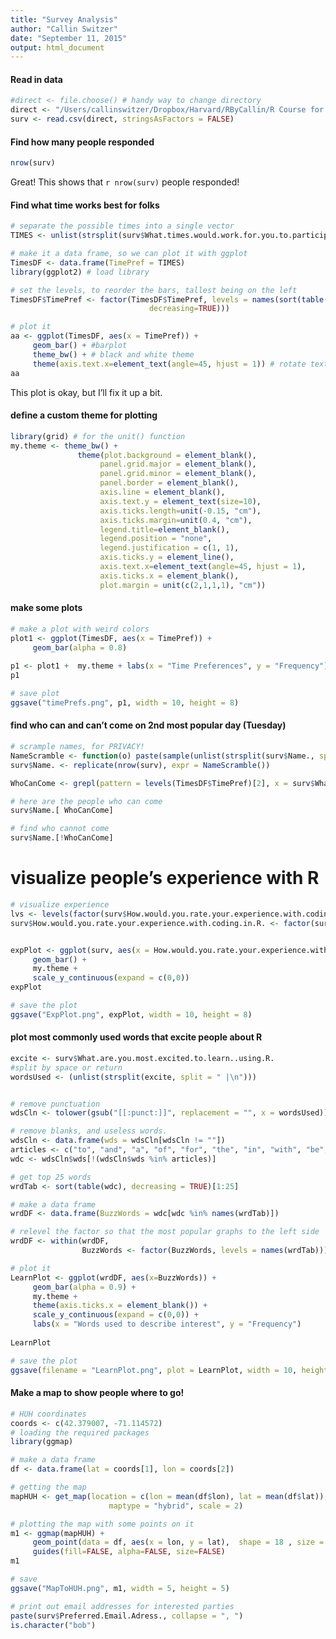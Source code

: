 ```yaml
---
title: "Survey Analysis"
author: "Callin Switzer"
date: "September 11, 2015"
output: html_document
---
```


#### Read in data
```r
#direct <- file.choose() # handy way to change directory
direct <- "/Users/callinswitzer/Dropbox/Harvard/RByCallin/R Course for OEB (Responses) - Form Responses 1.csv"
surv <- read.csv(direct, stringsAsFactors = FALSE)
```

#### Find how many people responded
```r
nrow(surv)
```

Great! This shows that `r nrow(surv)` people responded!

#### Find what time works best for folks
```r
# separate the possible times into a single vector
TIMES <- unlist(strsplit(surv$What.times.would.work.for.you.to.participate., split = ", "))

# make it a data frame, so we can plot it with ggplot
TimesDF <- data.frame(TimePref = TIMES)
library(ggplot2) # load library

# set the levels, to reorder the bars, tallest being on the left
TimesDF$TimePref <- factor(TimesDF$TimePref, levels = names(sort(table(TimesDF$TimePref), 
                               decreasing=TRUE)))

# plot it
aa <- ggplot(TimesDF, aes(x = TimePref)) + 
     geom_bar() + #barplot
     theme_bw() + # black and white theme
     theme(axis.text.x=element_text(angle=45, hjust = 1)) # rotate text on x axis
aa
```
This plot is okay, but I'll fix it up a bit.


#### define a custom theme for plotting
```r
library(grid) # for the unit() function
my.theme <- theme_bw() + 
               theme(plot.background = element_blank(),
                    panel.grid.major = element_blank(),
                    panel.grid.minor = element_blank(),
                    panel.border = element_blank(),
                    axis.line = element_blank(),
                    axis.text.y = element_text(size=10),
                    axis.ticks.length=unit(-0.15, "cm"),
                    axis.ticks.margin=unit(0.4, "cm"), 
                    legend.title=element_blank(), 
                    legend.position = "none", 
                    legend.justification = c(1, 1),
                    axis.ticks.y = element_line(),
                    axis.text.x=element_text(angle=45, hjust = 1), 
                    axis.ticks.x = element_blank(), 
                    plot.margin = unit(c(2,1,1,1), "cm")) 
```


#### make some plots
```r
# make a plot with weird colors
plot1 <- ggplot(TimesDF, aes(x = TimePref)) + 
     geom_bar(alpha = 0.8)      
     
p1 <- plot1 +  my.theme + labs(x = "Time Preferences", y = "Frequency")
p1

# save plot
ggsave("timePrefs.png", p1, width = 10, height = 8)
```


#### find who can and can't come on 2nd most popular day (Tuesday)
```r
# scrample names, for PRIVACY!
NameScramble <- function(o) paste(sample(unlist(strsplit(surv$Name., split = "")), size = rpois(1, lambda = 14)), collapse = "")
surv$Name. <- replicate(nrow(surv), expr = NameScramble())

WhoCanCome <- grepl(pattern = levels(TimesDF$TimePref)[2], x = surv$What.times.would.work.for.you.to.participate.)

# here are the people who can come
surv$Name.[ WhoCanCome]

# find who cannot come
surv$Name.[!WhoCanCome]
```


# visualize people's experience with R
```r
# visualize experience
lvs <- levels(factor(surv$How.would.you.rate.your.experience.with.coding.in.R.))
surv$How.would.you.rate.your.experience.with.coding.in.R. <- factor(surv$How.would.you.rate.your.experience.with.coding.in.R., levels = lvs[c(3,1,4,2)])


expPlot <- ggplot(surv, aes(x = How.would.you.rate.your.experience.with.coding.in.R.)) + 
     geom_bar() + 
     my.theme + 
     scale_y_continuous(expand = c(0,0))
expPlot

# save the plot
ggsave("ExpPlot.png", expPlot, width = 10, height = 8)
```


#### plot most commonly used words that excite people about R
```r
excite <- surv$What.are.you.most.excited.to.learn..using.R.
#split by space or return
wordsUsed <- (unlist(strsplit(excite, split = " |\n")))


# remove punctuation 
wdsCln <- tolower(gsub("[[:punct:]]", replacement = "", x = wordsUsed))

# remove blanks, and useless words. 
wdsCln <- data.frame(wds = wdsCln[wdsCln != ""])
articles <- c("to", "and", "a", "of", "for", "the", "in", "with", "be", "also", "some", "as", "so", "at", "although", "this", "all", 'it', "but", "is", "i", "very", "that", "would", "am", "really", "about")
wdc <- wdsCln$wds[!(wdsCln$wds %in% articles)]

# get top 25 words
wrdTab <- sort(table(wdc), decreasing = TRUE)[1:25]

# make a data frame
wrdDF <- data.frame(BuzzWords = wdc[wdc %in% names(wrdTab)])

# relevel the factor so that the most popular graphs to the left side
wrdDF <- within(wrdDF, 
                BuzzWords <- factor(BuzzWords, levels = names(wrdTab)))

# plot it
LearnPlot <- ggplot(wrdDF, aes(x=BuzzWords)) + 
     geom_bar(alpha = 0.9) + 
     my.theme + 
     theme(axis.ticks.x = element_blank()) + 
     scale_y_continuous(expand = c(0,0)) + 
     labs(x = "Words used to describe interest", y = "Frequency")
     
LearnPlot

# save the plot 
ggsave(filename = "LearnPlot.png", plot = LearnPlot, width = 10, height = 8)
```

#### Make a map to show people where to go!
```r
# HUH coordinates
coords <- c(42.379007, -71.114572)
# loading the required packages
library(ggmap)

# make a data frame
df <- data.frame(lat = coords[1], lon = coords[2])

# getting the map
mapHUH <- get_map(location = c(lon = mean(df$lon), lat = mean(df$lat)), zoom = 18,
                      maptype = "hybrid", scale = 2)

# plotting the map with some points on it
m1 <- ggmap(mapHUH) +
     geom_point(data = df, aes(x = lon, y = lat),  shape = 18 , size = 10, color = "red") +
     guides(fill=FALSE, alpha=FALSE, size=FALSE)
m1

# save
ggsave("MapToHUH.png", m1, width = 5, height = 5)
```


```r
# print out email addresses for interested parties
paste(surv$Preferred.Email.Adress., collapse = ", ")
is.character("bob")
```